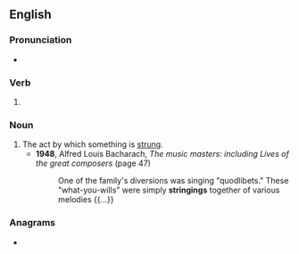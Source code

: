 ==English==

===Pronunciation===
* {{rhymes|ɪŋɪŋ|lang=en}}

===Verb===
{{head|en|verb form}}

# {{present participle of|string|lang=en|nocat=1}}

===Noun===
{{en-noun}}

# The act by which something is [[string|strung]].
#* '''1948''', Alfred Louis Bacharach, ''The music masters: including Lives of the great composers'' (page 47)
#*: One of the family's diversions was singing "quodlibets." These "what-you-wills" were simply '''stringings''' together of various melodies {{...}}

===Anagrams===
* {{anagrams|en|a=ggiinnrst|ring sting}}